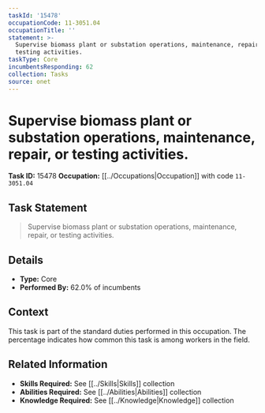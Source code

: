 ```yaml
---
taskId: '15478'
occupationCode: 11-3051.04
occupationTitle: ''
statement: >-
  Supervise biomass plant or substation operations, maintenance, repair, or
  testing activities.
taskType: Core
incumbentsResponding: 62
collection: Tasks
source: onet
---
```

# Supervise biomass plant or substation operations, maintenance, repair, or testing activities.

**Task ID:** 15478
**Occupation:** [[../Occupations|Occupation]] with code `11-3051.04`

## Task Statement

> Supervise biomass plant or substation operations, maintenance, repair, or testing activities.

## Details

- **Type:** Core
- **Performed By:** 62.0% of incumbents

## Context

This task is part of the standard duties performed in this occupation. The percentage indicates how common this task is among workers in the field.

## Related Information

- **Skills Required:** See [[../Skills|Skills]] collection
- **Abilities Required:** See [[../Abilities|Abilities]] collection
- **Knowledge Required:** See [[../Knowledge|Knowledge]] collection
